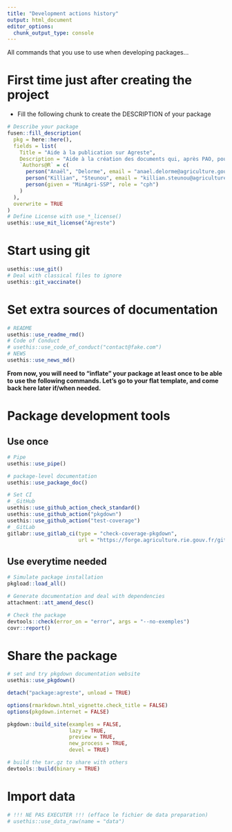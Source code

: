 ---
title: "Development actions history"
output: html_document
editor_options: 
  chunk_output_type: console
---

All commands that you use to use when developing packages...

# First time just after creating the project

- Fill the following chunk to create the DESCRIPTION of your package

```{r description, eval=FALSE}
# Describe your package
fusen::fill_description(
  pkg = here::here(),
  fields = list(
    Title = "Aide à la publication sur Agreste",
    Description = "Aide à la création des documents qui, après PAO, pourront être publiés sur Agreste. Facilite la cration de tableaux, graphiques, cartes. Automatise la création des chiffres et données.",
    `Authors@R` = c(
      person("Anaël", "Delorme", email = "anael.delorme@agriculture.gouv.fr", role = c("aut", "cre"), comment = c(ORCID = "0000-0002-1122-9076")),
      person("Killian", "Steunou", email = "killian.steunou@agriculture.gouv.fr", role="aut"),
      person(given = "MinAgri-SSP", role = "cph")
    )
  ),
  overwrite = TRUE
)
# Define License with use_*_license()
usethis::use_mit_license("Agreste")
```

# Start using git

```{r, eval=FALSE}
usethis::use_git()
# Deal with classical files to ignore
usethis::git_vaccinate()
```

# Set extra sources of documentation

```{r, eval=FALSE}
# README
usethis::use_readme_rmd()
# Code of Conduct
# usethis::use_code_of_conduct("contact@fake.com")
# NEWS
usethis::use_news_md()
```

**From now, you will need to "inflate" your package at least once to be able to use the following commands. Let's go to your flat template, and come back here later if/when needed.**


# Package development tools
## Use once

```{r, eval=FALSE}
# Pipe
usethis::use_pipe()

# package-level documentation
usethis::use_package_doc()

# Set CI
# _GitHub
usethis::use_github_action_check_standard()
usethis::use_github_action("pkgdown")
usethis::use_github_action("test-coverage")
# _GitLab
gitlabr::use_gitlab_ci(type = "check-coverage-pkgdown",
                       url = "https://forge.agriculture.rie.gouv.fr/gitlab/")


```

## Use everytime needed

```{r}
# Simulate package installation
pkgload::load_all()

# Generate documentation and deal with dependencies
attachment::att_amend_desc()

# Check the package
devtools::check(error_on = "error", args = "--no-exemples")
covr::report()
```

# Share the package

```{r}
# set and try pkgdown documentation website
usethis::use_pkgdown()

detach("package:agreste", unload = TRUE)

options(rmarkdown.html_vignette.check_title = FALSE)
options(pkgdown.internet = FALSE)

pkgdown::build_site(examples = FALSE,
                    lazy = TRUE,
                    preview = TRUE,
                    new_process = TRUE,
                    devel = TRUE)

# build the tar.gz to share with others
devtools::build(binary = TRUE)
```


# Import data
```{r}
# !!! NE PAS EXECUTER !!! (efface le fichier de data preparation)
# usethis::use_data_raw(name = "data")
```

